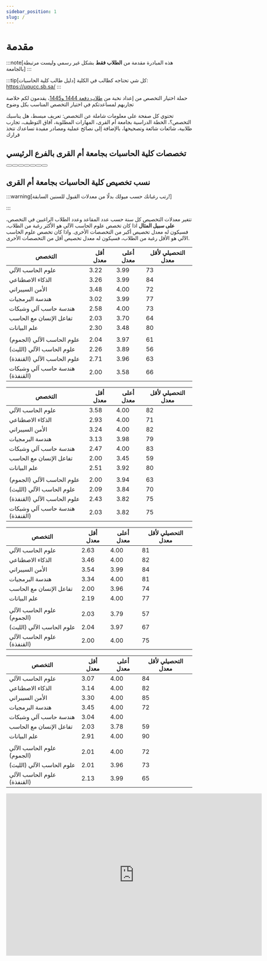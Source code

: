 ```yaml
---
sidebar_position: 1
slug: /
---
```



# مقدمة

:::note[هذه المبادرة مقدمة من **الطلاب فقط** بشكل غير رسمي وليست مرتبطة بالجامعة] 
:::

<TelegramAdmonition />

:::tip[دليل طالب كلية الحاسبات]
كل شي تحتاجه كطالب في الكلية: https://uqucc.sb.sa/
:::

حملة اختيار التخصص من إعداد نخبة من [طلاب دفعة 1444 و1445](/contributors)، يقدمون لكم خلاصة تجاربهم لمساعدتكم في اختيار التخصص المناسب بكل وضوح

تحتوي كل صفحة على معلومات شاملة عن التخصص: تعريف مبسط، هل يناسبك التخصص؟، الخطة الدراسية بجامعة أم القرى، المهارات المطلوبة، آفاق التوظيف، تجارب طلابية، شائعات شائعة وتصحيحها، بالإضافة إلى نصائح عملية ومصادر مفيدة تساعدك تتخذ قرارك

## تخصصات كلية الحاسبات بجامعة أم القرى بالفرع الرئيسي

<div
  style={{
    display: 'grid',
    gridTemplateColumns: 'repeat(auto-fit, minmax(250px, 1fr))',
    gap: '1rem',
  }}
>
  <Button
    label="علوم الحاسب الآلي"
    link="cs"
    imageSrc="/img/cs.png"
  />
  <Button
    label="هندسة الحاسب والشبكات"
    link="cne"
    imageSrc="/img/cne.png"
  />
  <Button
    label="هندسة البرمجيات"
    link="se"
    imageSrc="/img/se.png"
  />
  <Button
    label="علم البيانات"
    link="ds"
    imageSrc="/img/ds.png"
  />
  <Button
    label="الأمن السيبراني"
    link="sec"
    imageSrc="/img/sec.png"
  />
  <Button
    label="الذكاء الاصطناعي"
    link="ai"
    imageSrc="/img/ai.png"
  />
  <Button
    label="تفاعل الإنسان مع الحاسب"
    link="hci"
    imageSrc="/img/hci.png"
  />
</div>

## نسب تخصيص كلية الحاسبات بجامعة أم القرى

:::warning[رتب رغباتك حسب ميولك بدلًا من معدلات القبول للسنين السابقة!]

:::

تتغير معدلات التخصيص كل سنة حسب عدد المقاعد وعدد الطلاب الراغبين في التخصص،
**على سبيل المثال** اذا كان تخصص علوم الحاسب الآلي هو الأكثر رغبة من الطلاب،
فسيكون له معدل تخصيص أكبر من التخصصات الأخرى.
واذا كان تخصص علوم الحاسب الآلي هو الأقل رغبة من الطلاب،
فسيكون له معدل تخصيص أقل من التخصصات الأخرى.


<Tabs queryString="batch">
  <TabItem value="طلاب 1444" label="طلاب 1444">
  
  | التخصص                               | أقل معدل | أعلى معدل | التحصيلي لأقل معدل |
  |--------------------------------------|----------|-----------|---------------------|
  | علوم الحاسب الآلي             | 3.22     | 3.99      | 73                  |
  | الذكاء الاصطناعي              | 3.26     | 3.99      | 84                  |
  | الأمن السيبراني               | 3.48     | 4.00      | 72                  |
  | هندسة البرمجيات               | 3.02     | 3.99      | 77                  |
  | هندسة حاسب آلي وشبكات         | 2.58     | 4.00      | 73                  |
  | تفاعل الإنسان مع الحاسب       | 2.03     | 3.70      | 64                  |
  | علم البيانات                  | 2.30     | 3.48      | 80                  |
  |                                |          |           |                     |
  | علوم الحاسب الآلي (الجموم)          | 2.04     | 3.97      | 61                  |
  | علوم الحاسب الآلي (الليث)           | 2.26     | 3.89      | 56                  |
  | علوم الحاسب الآلي (القنفذة)         | 2.71     | 3.96      | 63                  |
  | هندسة حاسب آلي وشبكات (القنفذة)    | 2.00     | 3.58      | 66                   |
  
  </TabItem>

  <TabItem value="طلاب 1445" label="طلاب 1445" default>
  
  | التخصص                               | أقل معدل | أعلى معدل | التحصيلي لأقل معدل |
  |--------------------------------------|----------|-----------|---------------------|
  | علوم الحاسب الآلي             | 3.58     | 4.00      | 82                  |
  | الذكاء الاصطناعي              | 2.93     | 4.00      | 71                  |
  | الأمن السيبراني               | 3.24     | 4.00      | 82                  |
  | هندسة البرمجيات               | 3.13     | 3.98      | 79                  |
  | هندسة حاسب آلي وشبكات         | 2.47     | 4.00      | 83                  |
  | تفاعل الإنسان مع الحاسب       | 2.00     | 3.45      | 59                  |
  | علم البيانات                  | 2.51     | 3.92      | 80                  |
  |                                |          |           |                     |
  | علوم الحاسب الآلي (الجموم)          | 2.00     | 3.94      | 63                  |
  | علوم الحاسب الآلي (الليث)           | 2.09     | 3.84      | 70                  |
  | علوم الحاسب الآلي (القنفذة)         | 2.43     | 3.82      | 75                  |
  | هندسة حاسب آلي وشبكات (القنفذة)    | 2.03     | 3.82      | 75                  |
  
  </TabItem>

  <TabItem value="طالبات 1444" label="طالبات 1444">
  
  | التخصص                               | أقل معدل | أعلى معدل | التحصيلي لأقل معدل |
  |--------------------------------------|----------|-----------|---------------------|
  | علوم الحاسب الآلي             | 2.63     | 4.00      | 81                  |
  | الذكاء الاصطناعي              | 3.46     | 4.00      | 82                  |
  | الأمن السيبراني               | 3.54     | 3.99      | 84                  |
  | هندسة البرمجيات               | 3.34     | 4.00      | 81                  |
  | تفاعل الإنسان مع الحاسب       | 2.00     | 3.96      | 74                  |
  | علم البيانات                  | 2.19     | 4.00      | 77                  |
  |                                |          |           |                     |
  | علوم الحاسب الآلي (الجموم)          | 2.03     | 3.79      | 57                  |
  | علوم الحاسب الآلي (الليث)           | 2.04     | 3.97      | 67                  |
  | علوم الحاسب الآلي (القنفذة)         | 2.00     | 4.00      | 75                  |
  
  </TabItem>

  <TabItem value="طالبات 1445" label="طالبات 1445">
  
  | التخصص                               | أقل معدل | أعلى معدل | التحصيلي لأقل معدل |
  |--------------------------------------|----------|-----------|---------------------|
  | علوم الحاسب الآلي             | 3.07     | 4.00      | 84                  |
  | الذكاء الاصطناعي              | 3.14     | 4.00      | 82                  |
  | الأمن السيبراني               | 3.30     | 4.00      | 85                  |
  | هندسة البرمجيات               | 3.45     | 4.00      | 72                  |
  | هندسة حاسب آلي وشبكات         | 3.04     | 4.00      |                     |
  | تفاعل الإنسان مع الحاسب       | 2.03     | 3.78      | 59                  |
  | علم البيانات                  | 2.91     | 4.00      | 90                  |
  |                                |          |           |                     |
  | علوم الحاسب الآلي (الجموم)          | 2.01     | 4.00      | 72                  |
  | علوم الحاسب الآلي (الليث)           | 2.01     | 3.96      | 73                  |
  | علوم الحاسب الآلي (القنفذة)         | 2.13     | 3.99      | 65                  |
  
  </TabItem>
</Tabs>


<iframe 
  height="439" 
  width="692"
  seamless 
  frameborder="0"
  scrolling="yes" 
  src="https://docs.google.com/spreadsheets/d/e/2PACX-1vS8YhztvzJEQGCoZW-ey3pIuqGQENJGJP_wHrl-WDPPFzM-gMJ2CN4wk64bORvlSAQawbmYeWk-zw5w/pubchart?oid=1506513025&amp;format=interactive">
</iframe>

